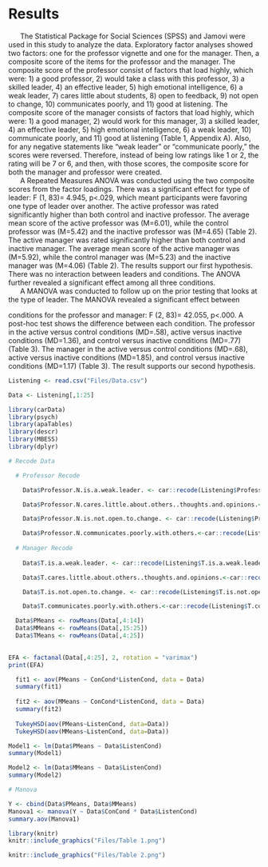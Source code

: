 # Results

|       The Statistical Package for Social Sciences (SPSS) and Jamovi were used in this study to analyze the data. Exploratory factor analyses showed two factors: one for the professor vignette and one for the manager. Then, a composite score of the items for the professor and the manager. The composite score of the professor consist of factors that load highly, which were: 1) a good professor, 2) would take a class with this professor, 3) a skilled leader, 4) an effective leader, 5) high emotional intelligence, 6) a weak leader, 7) cares little about students, 8) open to feedback, 9) not open to change, 10) communicates poorly, and 11) good at listening. The composite score of the manager consists of factors that load highly, which were: 1) a good manager, 2) would work for this manager, 3) a skilled leader, 4) an effective leader, 5) high emotional intelligence, 6) a weak leader, 10) communicate poorly, and 11) good at listening (Table 1, Appendix A). Also, for any negative statements like "weak leader" or "communicate poorly," the scores were reversed. Therefore, instead of being low ratings like 1 or 2, the rating will be 7 or 6, and then, with those scores, the composite score for both the manager and professor were created. 

|       A Repeated Measures ANOVA was conducted using the two composite scores from the factor loadings. There was a significant effect for type of leader: F (1, 83)= 4.945, p<.029, which meant participants were favoring one type of leader over another. The active professor was rated significantly higher than both control and inactive professor. The average mean score of the active professor was (M=6.01), while the control professor was (M=5.42) and the inactive professor was (M=4.65) (Table 2). The active manager was rated significantly higher than both control and inactive manager. The average mean score of the active manager was (M=5.92), while the control manager was (M=5.23) and the inactive manager was (M=4.06) (Table 2). The results support our first hypothesis.  There was no interaction between leaders and conditions. The ANOVA further revealed a significant effect among all three conditions.

|       A MANOVA was conducted to follow up on the prior testing that looks at the type of leader. The MANOVA revealed a significant effect between
conditions for the professor and manager: F (2, 83)= 42.055, p<.000. A post-hoc test shows the difference between each condition. The professor in the active versus control conditions (MD=.58), active versus inactive conditions (MD=1.36), and control versus inactive conditions (MD=.77) (Table 3). The manager in the active versus control conditions (MD=.68), active versus inactive conditions (MD=1.85), and control versus inactive conditions (MD=1.17) (Table 3). The result supports our second hypothesis.

```{r, include=FALSE, echo=FALSE}
Listening <- read.csv("Files/Data.csv")

Data <- Listening[,1:25]

library(carData)
library(psych)
library(apaTables)
library(descr)
library(MBESS)
library(dplyr)

# Recode Data

  # Professor Recode

    Data$Professor.N.is.a.weak.leader. <- car::recode(Listening$Professor.N.is.a.weak.leader.,"1=7;2=6;3=5;4=4;5=3;6=2;7=1")

    Data$Professor.N.cares.little.about.others..thoughts.and.opinions.<-car::recode(Listening$Professor.N.cares.little.about.others..thoughts.and.opinions.,"1=7;2=6;3=5;4=4;5=3;6=2;7=1")

    Data$Professor.N.is.not.open.to.change. <- car::recode(Listening$Professor.N.is.not.open.to.change.,"1=7;2=6;3=5;4=4;5=3;6=2;7=1")

    Data$Professor.N.communicates.poorly.with.others.<-car::recode(Listening$Professor.N.communicates.poorly.with.others.,"1=7;2=6;3=5;4=4;5=3;6=2;7=1")
  
  # Manager Recode
    
    Data$T.is.a.weak.leader. <- car::recode(Listening$T.is.a.weak.leader.,"1=7;2=6;3=5;4=4;5=3;6=2;7=1")

    Data$T.cares.little.about.others..thoughts.and.opinions.<-car::recode(Listening$T.cares.little.about.others..thoughts.and.opinions.,"1=7;2=6;3=5;4=4;5=3;6=2;7=1")

    Data$T.is.not.open.to.change. <- car::recode(Listening$T.is.not.open.to.change.,"1=7;2=6;3=5;4=4;5=3;6=2;7=1")

    Data$T.communicates.poorly.with.others.<-car::recode(Listening$T.communicates.poorly.with.others.,"1=7;2=6;3=5;4=4;5=3;6=2;7=1")
```


```{r Means, include=FALSE, echo=FALSE}

  Data$PMeans <- rowMeans(Data[,4:14])
  Data$MMeans <- rowMeans(Data[,15:25])
  Data$TMeans <- rowMeans(Data[,4:25])
  
```

```{r EFA, include=FALSE, echo=FALSE}
EFA <- factanal(Data[,4:25], 2, rotation = "varimax")
print(EFA)
```


```{r Anova, include=FALSE, echo=FALSE}
  fit1 <- aov(PMeans ~ ConCond*ListenCond, data = Data)
  summary(fit1)
  
  fit2 <- aov(MMeans ~ ConCond*ListenCond, data = Data)
  summary(fit2)
  
  TukeyHSD(aov(PMeans~ListenCond, data=Data))
  TukeyHSD(aov(MMeans~ListenCond, data=Data))

```

```{r GLM, include= FALSE, echo=FALSE}
Model1 <- lm(Data$PMeans ~ Data$ListenCond)
summary(Model1)

Model2 <- lm(Data$MMeans ~ Data$ListenCond)
summary(Model2)

```


```{r Manova, echo=FALSE}
# Manova

Y <- cbind(Data$PMeans, Data$MMeans)
Manova1 <- manova(Y ~ Data$ConCond * Data$ListenCond)
summary.aov(Manova1)

```

```{r Table, echo=FALSE}
library(knitr)
knitr::include_graphics("Files/Table 1.png")

knitr::include_graphics("Files/Table 2.png")
```

